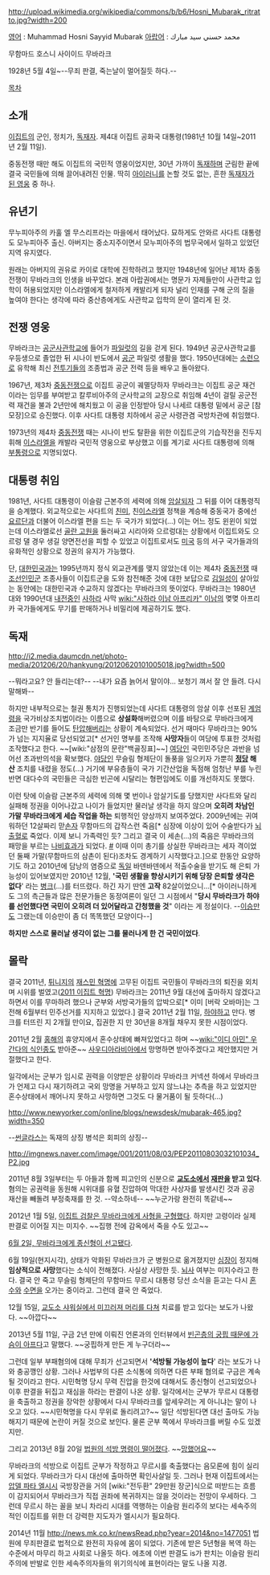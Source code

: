 http://upload.wikimedia.org/wikipedia/commons/b/b6/Hosni_Mubarak_ritratto.jpg?width=200

[[영어]] : Muhammad Hosni Sayyid Mubarak
[[아랍어]] : محمد حسني سيد مبارك

무함마드 호스니 사이이드 무바라크

1928년 5월 4일~--무죄 판결, 죽는날이 멀어질듯 하다.--

[[목차]]
== 소개 ==
[[이집트]]의 군인, 정치가, [[독재자]]. 제4대 이집트 공화국 대통령(1981년 10월 14일~2011년 2월 11일).

중동전쟁 때만 해도 이집트의 국민적 영웅이었지만, 30년 가까이 [[독재]]하며 군림한 끝에 결국 국민들에 의해 끌어내려진 인물.
딱히 [[아이러니]]를 논할 것도 없는, 흔한 [[독재자가 된 영웅]] 중 하나.

== 유년기 ==
무누피아주의 카훌 엘 무스리프라는 마을에서 태어났다. 묘하게도 안와르 사다트 대통령도 모누피아주 출신. 아버지는 중소지주이면서 모누피아주의 법무국에서 일하고 있었던 지역 유지였다.

원래는 아버지의 권유로 카이로 대학에 진학하려고 했지만 1948년에 일어난 제1차 중동전쟁이 무바라크의 인생을 바꾸었다. 본래 아랍권에서는 명문가 자제들만이 사관학교 입학이 허용되었지만 이스라엘에게 철저하게 캐발리게 되자 널리 인재를 구해 군의 질을 높여야 한다는 생각에 따라 중산층에게도 사관학교 입학의 문이 열리게 된 것.

== 전쟁 영웅 ==
무바라크는 [[공군사관학교]]에 들어가 [[파일럿]]의 길을 걷게 된다. 1949년 공군사관학교를 우등생으로 졸업한 뒤 시나이 반도에서 [[공군]] 파일럿 생활을 했다. 1950년대에는 [[소련]]으로 유학해 최신 [[전투기]]들의 조종법과 공군 전력 등을 배우고 돌아왔다.

1967년, 제3차 [[중동전쟁]]으로 이집트 공군이 궤멸당하자 무바라크는 이집트 공군 재건이라는 임무를 부여받고 칼루비아주의 군사학교의 교장으로 취임해 4년이 걸릴 공군전력 재건을 불과 2년만에 해치웠고 이 공을 인정받아 당시 나세르 대통령 밑에서 공군 [참모장]으로 승진했다. 이후 사다트 대통령 치하에서 공군 사령관겸 국방차관에 취임했다.

1973년의 제4차 [[중동전쟁]] 때는 시나이 반도 탈환을 위한 이집트군의 기습작전을 진두지휘해 [[이스라엘]]을 캐발라 국민적 영웅으로 부상했고 이를 계기로 사다트 대통령에 의해 [[부통령]]으로 지명되었다.

== 대통령 취임 ==
1981년, 사다트 대통령이 이슬람 근본주의 세력에 의해 [[암살]]되자 그 뒤를 이어 대통령직을 승계했다. 외교적으로는 사다트의 [[친미]], 친[[이스라엘]] 정책을 계승해 중동국가 중에선 [[요르단]]과 더불어 이스라엘 편을 드는 두 국가가 되었다(...) 이는 어느 정도 윈윈이 되었는데 이스라엘로선 [[골란 고원]]을 둘러싸고 시리아와 으르렁대는 상황에서 이집트와도 으르렁 댈 경우 생길 양면전선을 피할 수 있었고 이집트로서도 [[미국]] 등의 서구 국가들과의 유화적인 상황으로 정권의 유지가 가능했다.

단, [[대한민국]]과는 1995년까지 정식 외교관계를 맺지 않았는데 이는 제4차 [[중동전쟁]] 때 [[조선인민군]] 조종사들이 이집트군을 도와 참전해준 것에 대한 보답으로 [[김일성]]이 살아있는 동안에는 대한민국과 수교하지 않겠다는 무바라크의 뜻이었다. 무바라크는 1980년대와 1990년대 [[내전]]중인 [[사하라]] 사막 [[wiki:"사하라 이남 아프리카" 이남]]의 몆몆 아프리카 국가들에게도 무기를 판매하거나 비밀리에 제공하기도 했다.

== 독재 ==
http://i2.media.daumcdn.net/photo-media/201206/20/hankyung/20120620101005018.jpg?width=500

--뭐라고요? 안 들리는데?-- --내가 요즘 늙어서 말이야... 보청기 껴서 잘 안 들려. 다시 말해봐--

하지만 내부적으로는 철권 통치가 진행되었는데 사다트 대통령의 암살 이후 선포된 [[계엄령]]을 국가비상조치법이라는 이름으로 '''상설화'''해버렸으며 이를 바탕으로 무바라크에게 조금만 반기를 들어도 [[탄압]]해버리는 상황이 계속되었다. 선거 때마다 무바라크는 90%가 넘는 지지율로 당선되었고[* 선거인 명부를 조작해 '''사망자'''들이 여당에 투표한 것처럼 조작했다고 한다. ~~[wiki:"삼정의 문란"백골징표]~~] [[여당]]인 국민민주당은 과반을 넘어선 초과반의석을 확보했다. [[야당]]인 무슬림 형제단이 돌풍을 일으키자 가뿐히 '''[[정당]] 해산''' 조치를 내렸을 정도(...) 거기에 부유층들이 국가 기간산업을 독점해 엄청난 부를 누린 반면 대다수의 국민들은 극심한 빈곤에 시달리는 형편임에도 이를 개선하지도 못했다.

이런 탓에 이슬람 근본주의 세력에 의해 몇 번이나 암살기도를 당했지만 사다트와 달리 실패해 정권을 이어나갔고 나이가 들었지만 물러날 생각을 하지 않으며 '''오히려 차남인 가말 무바라크에게 세습 작업을 하는''' 퇴행적인 양상까지 보여주었다. 2009년에는 귀여워하던 12살짜리 맏[[손자]] 무함마드의 갑작스런 죽음[* 심장에 이상이 있어 수술받다가 [[뇌출혈]]로 죽었다. 이제 보니 가족력인 듯? 그리고 결국 이 세손(...)의 죽음은 무바라크의 패망을 부르는 [[나비효과]]가 되었다. [http://news.chosun.com/site/data/html_dir/2011/02/19/2011021900394.html #] 이때 이미 총기를 상실한 무바라크는 세자 격이었던 둘째 가말(무함마드의 삼촌이 된다)조차도 경계하기 시작했다고.]으로 한동안 요양하기도 하고 2010년에 담낭의 염증으로 [[독일]] 바덴바덴에서 적출수술을 받기도 해 은퇴 가능성이 있어보였지만 2010년 12월, ''''국민 생활을 향상시키기 위해 당장 은퇴할 생각은 없다'''' 라는 [[병크]](...)를 터뜨렸다. 하긴 자기 딴엔 '''고작''' 82살이었으니...[* 아이러니하게도 그의 측근들과 많은 전문가들은 동정여론이 일던 그 시점에서 "'''당시 무바라크가 하야를 선언했다면 국민이 오히려 더 있어달라고 간청했을 것'''" 이라는 게 정설이다. --[[이승만]]도 그랬는데 이승만이 좀 더 똑똑했던 모양이다--]

'''하지만 스스로 물러날 생각이 없는 그를 물러나게 한 건 국민이었다'''.

== 몰락 ==
결국 2011년, [[튀니지]]의 [[재스민 혁명]]에 고무된 이집트 국민들이 무바라크의 퇴진을 외치며 시위를 벌였고([[2011 이집트 혁명]]) 무바라크는 2011년 9월 대선에 출마하지 않겠다고 하면서 이를 무마하려 했으나 군부와 서방국가들의 압박으로[* 이미 [버락 오바마]는 그 전해 6월부터 민주선거를 지지하고 있었다.] 결국 2011년 2월 11일, [[하야]]하고 만다. 병크를 터뜨린 지 2개월 만이요, 집권한 지 만 30년을 8개월 채우지 못한 시점이었다.

2011년 2월 [[홍해]]의 휴양지에서 혼수상태에 빠져있었다고 하며 ~~[[wiki:"이디 아민" 우간다의 식인종]]도 받아준~~ [[사우디아라비아]]에서 망명하면 받아주겠다고 제안했지만 거절했다고 한다.

일각에서는 군부가 임시로 권력을 이양받은 상황이라 무바라크 커넥션 하에서 무바라크가 언제고 다시 재기하려고 국외 망명을 거부하고 있지 않느냐는 추측을 하고 있었지만 혼수상태에서 깨어나지 못하고 사망하면 그것도 다 물거품이 될 듯하다(...)

http://www.newyorker.com/online/blogs/newsdesk/mubarak-465.jpg?width=350

--[[썬글라스]]는 독재의 상징 병석은 회피의 상징--

http://imgnews.naver.com/image/001/2011/08/03/PEP20110803032101034_P2.jpg

2011년 8월 3일부터는 두 아들과 함께 피고인의 신분으로 '''[[교도소]]에서 [[재판]]을 받고 있다'''. 혐의는 공권력을 동원해 시위대를 유혈 진압하여 막대한 사상자를 발생시킨 것과 공공 재산을 빼돌려 부정축재를 한 것. --약소하네-- ~~누군가랑 완전히 똑같네~~

2012년 1월 5일, [http://media.daum.net/foreign/others/cluster_list.html?clusterid=489804&newsid=20120106105807187&clusternewsid=20120106105807187&p=ned 이집트 검찰은 무바라크에게 사형을 구형했다]. 하지만 고령이라 실제 판결로 이어질 지는 미지수. ~~집행 전에 감옥에서 죽을 수도 있고~~

[http://www.ytn.co.kr/_ln/0104_201206021806154211 6월 2일, 무바라크에게 종신형이 선고됐다].

6월 19일(현지시각), 상태가 악화된 무바라크가 군 병원으로 옮겨졌지만 [[심장]]이 정지해 '''임상적으로 사망'''했다는 소식이 전해졌다. 사실상 사망한 듯. [[뇌사]] 여부는 미지수라고 한다. 결국 안 죽고 무슬림 형제단의 무함마드 무르시 대통령 당선 소식을 듣고는 다시 [[혼수]]와 [[수면]]을 오가는 중이라고. 그런데 결국 안 죽었다.

12월 15일, [http://media.daum.net/foreign/africa/newsview?newsid=20121216102913947 교도소 샤워실에서 미끄러져 머리를 다쳐] 치료를 받고 있다는 보도가 나왔다. ~~아깝다~~

2013년 5월 11일, 구금 2년 만에 이뤄진 언론과의 인터뷰에서 [http://media.daum.net/foreign/others/newsview?newsid=20130512213105189 빈곤층의 궁핍 때문에 가슴이 아프다]고 말했다. ~~궁핍하게 만든 게 누구더라~~

그런데 일부 부패혐의에 대해 무죄가 선고되면서 ''''석방될 가능성이 높다'''' 라는 보도가 나와 충공깽인 상황. 그러나 사법부의 다른 소식통에 의하면 다른 부패 혐의로 구금은 계속 될 것이라고 한다. 시민혁명 당시 무력 진압을 한것에 대해서도 종신형이 선고되었으나 이후 판결을 뒤집고 재심을 하라는 판결이 나온 상황. 일각에서는 군부가 무르시 대통령을 축출하고 정권을 장악한 상황에서 다시 무바라크를 앞세우려는 게 아니냐는 말이 나오고 있다. ~~시민혁명을 다시 무위로 돌리려고?~~ 일단 석방된다면 대선 출마도 가능해지기 때문에 논란이 커질 것으로 보인다. 물론 군부 쪽에서 무바라크를 버릴 수도 있겠지만.

그리고 2013년 8월 20일 [http://media.daum.net/foreign/others/newsview?newsid=20130821221305785 법원의 석방 명령이 떨어졌다]. ~~[[망했어요]]~~

무바라크의 석방으로 이집트 군부가 작정하고 무르시를 축출했다는 음모론에 힘이 실리게 되었다. 무바라크가 다시 대선에 출마하면 확인사살일 듯. 그러나 현재 이집트에서는 [[압델 파타 엘시시]] 국방장관을 거의 [wiki:"전두환" 29만원 장군]식으로 떠받드는 흐름이 감지되어서 무바라크가 직접 권좌에 복귀하지는 않을 것이라는 전망이 우세하다. 그런데 무르시 하는 꼴을 보니 차라리 시대를 역행하는 이슬람 원리주의 보다는 세속주의적인 이집트를 위한 더 강력한 지도자가 엘시시가 필요하다.

2014년 11월 http://news.mk.co.kr/newsRead.php?year=2014&no=1477051
법원에 무죄판결로 법적으로 완전히 자유에 몸이 되었다. 기존에 받은 5년형을 복역 하는 수준에서 마무리 하고 사회로 나올듯 하다. 에초에 이번 판결도 is가 판치는 이슬람 원리주의에 반발로 인한 세속주의자들의 위기의식에 표현이라는 말도 나올 지경.
